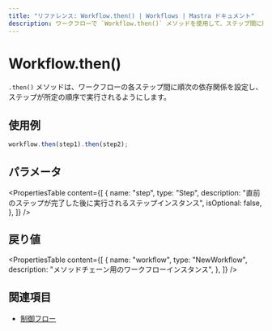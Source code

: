 ```yaml
---
title: "リファレンス: Workflow.then() | Workflows | Mastra ドキュメント"
description: ワークフローで `Workflow.then()` メソッドを使用して、ステップ間に順次の依存関係を作成する方法を説明します。
---
```


# Workflow.then()

`.then()` メソッドは、ワークフローの各ステップ間に順次の依存関係を設定し、ステップが所定の順序で実行されるようにします。

## 使用例

```typescript copy
workflow.then(step1).then(step2);
```


## パラメータ

<PropertiesTable
  content={[
    {
      name: "step",
      type: "Step",
      description:
        "直前のステップが完了した後に実行されるステップインスタンス",
      isOptional: false,
    },
  ]}
/>

## 戻り値

<PropertiesTable
  content={[
    {
      name: "workflow",
      type: "NewWorkflow",
      description: "メソッドチェーン用のワークフローインスタンス",
    },
  ]}
/>

## 関連項目

- [制御フロー](../../../docs/workflows/control-flow.mdx)
